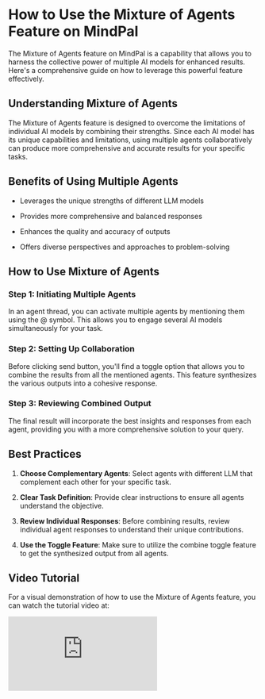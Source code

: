 # How to Use the Mixture of Agents Feature on MindPal

The Mixture of Agents feature on MindPal is a capability that allows you to harness the collective power of multiple AI models for enhanced results. Here's a comprehensive guide on how to leverage this powerful feature effectively.

## Understanding Mixture of Agents

The Mixture of Agents feature is designed to overcome the limitations of individual AI models by combining their strengths. Since each AI model has its unique capabilities and limitations, using multiple agents collaboratively can produce more comprehensive and accurate results for your specific tasks.

## Benefits of Using Multiple Agents

*   Leverages the unique strengths of different LLM models
    
*   Provides more comprehensive and balanced responses
    
*   Enhances the quality and accuracy of outputs
    
*   Offers diverse perspectives and approaches to problem-solving
    

## How to Use Mixture of Agents

### Step 1: Initiating Multiple Agents

In an agent thread, you can activate multiple agents by mentioning them using the @ symbol. This allows you to engage several AI models simultaneously for your task.

### Step 2: Setting Up Collaboration

Before clicking send button, you'll find a toggle option that allows you to combine the results from all the mentioned agents. This feature synthesizes the various outputs into a cohesive response.

### Step 3: Reviewing Combined Output

The final result will incorporate the best insights and responses from each agent, providing you with a more comprehensive solution to your query.

## Best Practices

1.  **Choose Complementary Agents**: Select agents with different LLM that complement each other for your specific task.
    
2.  **Clear Task Definition**: Provide clear instructions to ensure all agents understand the objective.
    
3.  **Review Individual Responses**: Before combining results, review individual agent responses to understand their unique contributions.
    
4.  **Use the Toggle Feature**: Make sure to utilize the combine toggle feature to get the synthesized output from all agents.
    

## Video Tutorial

For a visual demonstration of how to use the Mixture of Agents feature, you can watch the tutorial video at: 
<iframe
  style={{ width: "100%", aspectRatio: "16/9", marginTop: "32px" }}
  src="https://www.youtube.com/embed/zfmUBmu8bC8"
  title="YouTube video player"
  frameBorder="0"
  allow="accelerometer; autoplay; clipboard-write; encrypted-media; gyroscope; picture-in-picture; web-share"
  allowFullScreen
></iframe>




<PageFooter />
